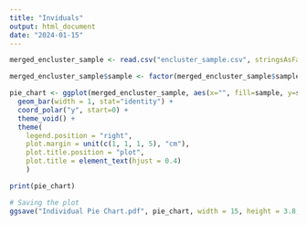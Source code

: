 ```yaml
---
title: "Inviduals"
output: html_document
date: "2024-01-15"
---
```

```r
merged_encluster_sample <- read.csv("encluster_sample.csv", stringsAsFactors = FALSE)
```

```r
merged_encluster_sample$sample <- factor(merged_encluster_sample$sample, levels = c("UMB1117", "UMB1367", "FB080", "FB121", "FB123", "UMB5900"))
```

```r
pie_chart <- ggplot(merged_encluster_sample, aes(x="", fill=sample, y=sample_count)) + 
  geom_bar(width = 1, stat="identity") +
  coord_polar("y", start=0) +
  theme_void() +
  theme(
    legend.position = "right",
    plot.margin = unit(c(1, 1, 1, 5), "cm"),
    plot.title.position = "plot",
    plot.title = element_text(hjust = 0.4)
    )

print(pie_chart)
```

```r
# Saving the plot
ggsave("Individual Pie Chart.pdf", pie_chart, width = 15, height = 3.8, units = "in")
```


